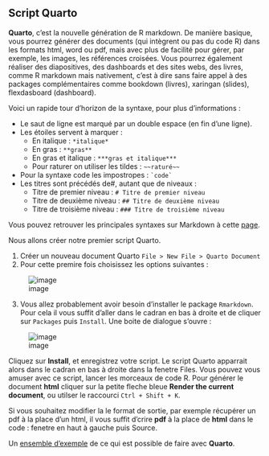 ## Script Quarto  {.unnumbered}

**Quarto**, c’est la nouvelle génération de R markdown. De manière basique, vous pourrez générer des documents (qui intègrent ou pas du code R) dans les formats html, word ou pdf, mais avec plus de facilité pour gérer, par exemple, les images, les références croisées. Vous pourrez également réaliser des diapositives, des dashboards et des sites webs, des livres, comme R markdown mais nativement, c’est à dire sans faire appel à des packages complémentaires comme bookdown (livres), xaringan (slides), flexdasboard (dashboard).

Voici un rapide tour d’horizon de la syntaxe, pour plus d’informations :

-   Le saut de ligne est marqué par un double espace (en fin d’une ligne).
-   Les étoiles servent à marquer :
    -   En italique : `*italique*`
    -   En gras : `**gras**`
    -   En gras et italique : `***gras et italique***`
    -   Pour raturer on utiliser les tildes : `~~raturé~~`
-   Pour la syntaxe code les impostropes : `` `code` ``
-   Les titres sont précédés de#, autant que de niveaux :
    -   Titre de premier niveau : `# Titre de premier niveau`
    -   Titre de deuxième niveau : `## Titre de deuxième niveau`
    -   Titre de troisième niveau : `### Titre de troisième niveau`

Vous pouvez retrouver les principales syntaxes sur Markdown à cette [page](https://quarto.org/docs/authoring/markdown-basics).

Nous allons créer notre premier script Quarto.

1.  Créer un nouveau document Quarto `File > New File > Quarto Document`
2.  Pour cette premire fois choisissez les options suivantes :

![image](./img/1er-doc-quarto1.png)

3.  Vous allez probablement avoir besoin d'installer le package `Rmarkdown`. Pour cela il vous suffit d'aller dans le cadran en bas à droite et de cliquer sur `Packages` puis `Install`. Une boite de dialogue s'ouvre :

![image](./img/install-package-rstudio.png)

Cliquez sur **Install**, et enregistrez votre script. Le script Quarto apparrait alors dans le cadran en bas à droite dans la fenetre Files. Vous pouvez vous amuser avec ce script, lancer les morceaux de code R. Pour générer le document **html** cliquer sur la petite fleche bleue **Render the current document**, ou utilser le raccourci `Ctrl + Shift + K`.

Si vous souhaitez modifier la le format de sortie, par exemple récupérer un pdf à la place d'un html, il vous suffit d'crire **pdf** à la place de **html** dans le code : fenetre en haut à gauche puis Source.

Un [ensemble d'exemple](https://quarto.org/docs/gallery/) de ce qui est possible de faire avec **Quarto**.
